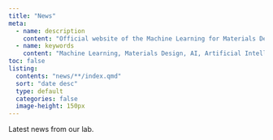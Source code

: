 ```yaml
---
title: "News"
meta:
  - name: description
    content: "Official website of the Machine Learning for Materials Design (ML4MD) Lab, led by Attila Cangi. News section."
  - name: keywords
    content: "Machine Learning, Materials Design, AI, Artificial Intelligence, Cangi Lab, News"
toc: false
listing:
  contents: "news/**/index.qmd"
  sort: "date desc"
  type: default
  categories: false
  image-height: 150px
---
```


Latest news from our lab.